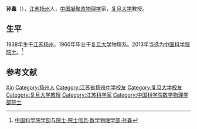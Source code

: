 {{Otheruses|孙鑫}}
{{Infobox person
| 姓名     = 孙鑫
| 图像     = 
| 图像说明 = 
| 出生日期 = 1938年7月15日
| 出生地   = {{ROC}}[[江苏|江苏]][[扬州|扬州]]
| 死亡日期 = 
| 死亡地   = 
| 国籍       = {{PRC}}
| 籍贯       = 
| 别名     = 
| 知名于   = 
| 职业     = 物理学家、教授
| 母校 = [[复旦大学|复旦大学]]
}}

'''孙鑫'''（{{bd|1938年|7月15日||}}），[[江苏|江苏]][[扬州|扬州]]人，[[中华人民共和国|中国]][[凝聚态物理学|凝聚态物理学]]家，[[复旦大学|复旦大学]]教授。

== 生平 ==
1938年生于[[江苏|江苏]][[扬州|扬州]]，1960年毕业于[[复旦大学|复旦大学]]物理系。2013年当选为[[中国科学院院士|中国科学院院士]]。<ref>[http://sourcedb.cas.cn/sourcedb_ad_cas/zw2/yhttps://zh.wikipedia.org/w/index.php?title=%E5%AD%99%E9%91%AB&action=submit#.sxx_xxbwz/sxwlxb/201312/t20131219_4001988.html/ 中国科学院学部与院士·院士信息·数学物理学部·孙鑫]{{dead link|date=2018年5月 |bot=InternetArchiveBot |fix-attempted=yes }}</ref>

== 参考文献 ==
{{reflist}}

{{中国科学家小作品}}
{{中国科学院数学物理学部院士}}

{{Authority control}}
{{DEFAULTSORT:Sun孙}}
[[Category:孙姓|Xin]]
[[Category:扬州人|Category:扬州人]]
[[Category:江苏省扬州中学校友|Category:江苏省扬州中学校友]]
[[Category:复旦大学校友|Category:复旦大学校友]]
[[Category:复旦大学教授|Category:复旦大学教授]]
[[Category:江苏科学家|Category:江苏科学家]]
[[Category:中国科学院数学物理学部院士|Category:中国科学院数学物理学部院士]]